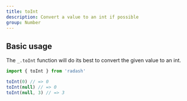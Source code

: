 ```yaml
---
title: toInt
description: Convert a value to an int if possible
group: Number
---
```


## Basic usage

The `_.toInt` function will do its best to convert the given value to an int.

```ts
import { toInt } from 'radash'

toInt(0) // => 0
toInt(null) // => 0
toInt(null, 3) // => 3
```
